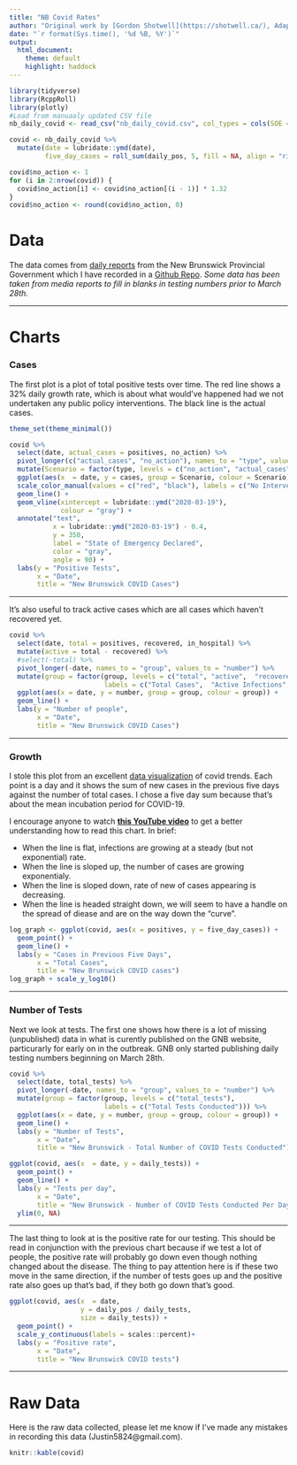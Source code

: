 ---
title: "NB Covid Rates"
author: "Original work by [Gordon Shotwell](https://shotwell.ca/), Adaptation to New Brunswick data by [Justin d'Entremont](mailto:justin5824@gmail.com)"
date: "`r format(Sys.time(), '%d %B, %Y')`"
output:
  html_document:
    theme: default
    highlight: haddock
---

```{r setup, include=FALSE}
library(tidyverse)
library(RcppRoll)
library(plotly)
#Load from manuaaly updated CSV file
nb_daily_covid <- read_csv("nb_daily_covid.csv", col_types = cols(SOE = col_integer()))

covid <- nb_daily_covid %>% 
  mutate(date = lubridate::ymd(date),
         five_day_cases = roll_sum(daily_pos, 5, fill = NA, align = "right"))

covid$no_action <- 1
for (i in 2:nrow(covid)) {
  covid$no_action[i] <- covid$no_action[(i - 1)] * 1.32
}
covid$no_action <- round(covid$no_action, 0)
```
# Data 

The data comes from [daily reports](http://gnb.ca/coronavirus) from the New Brunswick Provincial Government which I have recorded in a [Github Repo](https://github.com/lubindent/nb_covid). *Some data has been taken from media reports to fill in blanks in testing numbers prior to March 28th.*

---

# Charts

### Cases

The first plot is a plot of total positive tests over time. The red line shows a 32% daily growth rate, which is about what would've happened had we not undertaken any public policy interventions. The black line is the actual cases. 

```{r plots, echo = FALSE, warning=FALSE, message=FALSE, dev='svg'}
theme_set(theme_minimal())

covid %>% 
  select(date, actual_cases = positives, no_action) %>% 
  pivot_longer(c("actual_cases", "no_action"), names_to = "type", values_to = "cases") %>% 
  mutate(Scenario = factor(type, levels = c("no_action", "actual_cases"))) %>% 
  ggplot(aes(x  = date, y = cases, group = Scenario, colour = Scenario)) +
  scale_color_manual(values = c("red", "black"), labels = c("No Intervention", "Actual Cases")) +
  geom_line() +
  geom_vline(xintercept = lubridate::ymd("2020-03-19"), 
             colour = "gray") +
  annotate("text", 
           x = lubridate::ymd("2020-03-19") - 0.4, 
           y = 350, 
           label = "State of Emergency Declared", 
           color = "gray",
           angle = 90) +
  labs(y = "Positive Tests",
       x = "Date",
       title = "New Brunswick COVID Cases") 
```

---

It's also useful to track active cases which are all cases which haven't recovered yet.

```{r, echo = FALSE, warning=FALSE, message=FALSE, dev='svg'}

covid %>% 
  select(date, total = positives, recovered, in_hospital) %>% 
  mutate(active = total - recovered) %>% 
  #select(-total) %>% 
  pivot_longer(-date, names_to = "group", values_to = "number") %>% 
  mutate(group = factor(group, levels = c("total", "active",  "recovered", "in_hospital"),
                        labels = c("Total Cases",  "Active Infections",  "Recovered", "Currently In Hospital"))) %>% 
  ggplot(aes(x = date, y = number, group = group, colour = group)) +
  geom_line() +
  labs(y = "Number of people",
       x = "Date",
       title = "New Brunswick COVID Cases")

```

---

### Growth


I stole this plot from an excellent [data visualization](https://aatishb.com/covidtrends/) of covid trends. Each point is a day and it shows the sum of new cases in the previous five days against the number of total cases. I chose a five day sum because that's about the mean incubation period for COVID-19.

I encourage anyone to watch **[this YouTube video](https://www.youtube.com/watch?v=54XLXg4fYsc)** to get a better understanding how to read this chart. In brief:

- When the line is flat, infections are growing at a steady (but not exponential) rate. 
- When the line is sloped up, the number of cases are growing exponentialy.
- When the line is sloped down, rate of new of cases appearing is decreasing.
- When the line is headed straight down, we will seem to have a handle on the spread of diease and are on the way down the "curve".

```{r, echo = FALSE, warning=FALSE, message=FALSE, dev='svg'}
log_graph <- ggplot(covid, aes(x = positives, y = five_day_cases)) +
  geom_point() +
  geom_line() +
  labs(y = "Cases in Previous Five Days",
       x = "Total Cases",
       title = "New Brunswick COVID cases")
log_graph + scale_y_log10()
```

---

### Number of Tests

Next we look at tests. The first one shows how there is a lot of missing (unpublished) data in what is curently published on the GNB website, particurarly for early on in the outbreak. GNB only started publishing daily testing numbers beginning on March 28th.

```{r, echo = FALSE, warning=FALSE, message=FALSE, dev='svg'}

covid %>% 
  select(date, total_tests) %>% 
  pivot_longer(-date, names_to = "group", values_to = "number") %>% 
  mutate(group = factor(group, levels = c("total_tests"),
                        labels = c("Total Tests Conducted"))) %>% 
  ggplot(aes(x = date, y = number, group = group, colour = group)) +
  geom_line() +
  labs(y = "Number of Tests",
       x = "Date",
       title = "New Brunswick - Total Number of COVID Tests Conducted")

```



```{r, echo = FALSE, warning=FALSE, message=FALSE, dev='svg'}
ggplot(covid, aes(x  = date, y = daily_tests)) +
  geom_point() +
  geom_line() +
  labs(y = "Tests per day",
       x = "Date",
       title = "New Brunswick - Number of COVID Tests Conducted Per Day") +
  ylim(0, NA)

```

---

The last thing to look at is the positive rate for our testing. This should be read in conjunction with the previous chart because if we test a lot of people, the positive rate will probably go down even though nothing changed about the disease. The thing to pay attention here is if these two move in the same direction, if the number of tests goes up and the positive rate also goes up that's bad, if they both go down that's good.

```{r, echo = FALSE, warning=FALSE, message=FALSE, dev='svg'}
ggplot(covid, aes(x  = date, 
                  y = daily_pos / daily_tests,
                  size = daily_tests)) +
  geom_point() +
  scale_y_continuous(labels = scales::percent)+
  labs(y = "Positive rate",
       x = "Date",
       title = "New Brunswick COVID tests") 
```

---

# Raw Data

Here is the raw data collected, please let me know if I've made any mistakes in recording this data (Justin5824@gmail.com). 

```{r echo = FALSE}
knitr::kable(covid)
```


